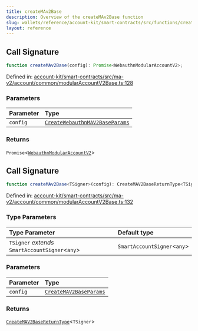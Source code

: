 ```yaml
---
title: createMAv2Base
description: Overview of the createMAv2Base function
slug: wallets/reference/account-kit/smart-contracts/src/functions/createMAv2Base
layout: reference
---
```


## Call Signature

```ts
function createMAv2Base(config): Promise<WebauthnModularAccountV2>;
```

Defined in: [account-kit/smart-contracts/src/ma-v2/account/common/modularAccountV2Base.ts:128](https://github.com/alchemyplatform/aa-sdk/blob/49e74eee8606f480b200b4612d00d950da8a8742/account-kit/smart-contracts/src/ma-v2/account/common/modularAccountV2Base.ts#L128)

### Parameters

| Parameter | Type                                                                               |
| :-------- | :--------------------------------------------------------------------------------- |
| `config`  | [`CreateWebauthnMAV2BaseParams`](../type-aliases/CreateWebauthnMAV2BaseParams.mdx) |

### Returns

`Promise`\<[`WebauthnModularAccountV2`](../type-aliases/WebauthnModularAccountV2.mdx)>

## Call Signature

```ts
function createMAv2Base<TSigner>(config): CreateMAV2BaseReturnType<TSigner>;
```

Defined in: [account-kit/smart-contracts/src/ma-v2/account/common/modularAccountV2Base.ts:132](https://github.com/alchemyplatform/aa-sdk/blob/49e74eee8606f480b200b4612d00d950da8a8742/account-kit/smart-contracts/src/ma-v2/account/common/modularAccountV2Base.ts#L132)

### Type Parameters

| Type Parameter                                   | Default type                 |
| :----------------------------------------------- | :--------------------------- |
| `TSigner` _extends_ `SmartAccountSigner`\<`any`> | `SmartAccountSigner`\<`any`> |

### Parameters

| Parameter | Type                                                               |
| :-------- | :----------------------------------------------------------------- |
| `config`  | [`CreateMAV2BaseParams`](../type-aliases/CreateMAV2BaseParams.mdx) |

### Returns

[`CreateMAV2BaseReturnType`](../type-aliases/CreateMAV2BaseReturnType.mdx)\<`TSigner`>
